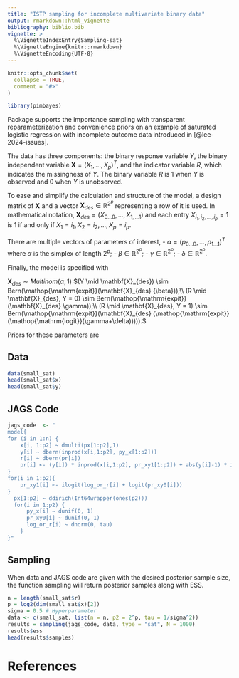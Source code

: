 ```yaml
---
title: "ISTP sampling for incomplete multivariate binary data"
output: rmarkdown::html_vignette
bibliography: biblio.bib  
vignette: >
  %\VignetteIndexEntry{Sampling-sat}
  %\VignetteEngine{knitr::rmarkdown}
  %\VignetteEncoding{UTF-8}
---
```

\newcommand{\xdes}{\mathbf{X}_{des}}
\DeclareMathOperator{\logit}{logit}
\DeclareMathOperator{\expit}{expit}

```r
knitr::opts_chunk$set(
  collapse = TRUE,
  comment = "#>"
)
```

```r
library(pimbayes)
```

Package \texttt{istp} supports the importance sampling with transparent reparameterization and convenience priors on an example of saturated logistic regression with incomplete outcome data introduced in [@lee-2024-issues].

The data has three components: the binary response variable $Y$, the binary independent variable $\mathbf{X}  = (X_1, \dots, X_p)^T$, and the indicator variable $R$, which indicates the missingness of $Y$. The binary variable $R$ is 1 when $Y$ is observed and $0$ when $Y$ is unobserved.

To ease and simplify the calculation and structure of the model, a design matrix of $\mathbf{X}$ and a vector $\xdes \in \mathbb{R}^{2^p}$ representing a row of it is used.
In mathematical notation, $\xdes  = (X_{0\dots0},\dots,X_{1,\dots1})$ and each entry $X_{i_{1},i_{2},\dots ,i_{p}} = 1$ is 1 if and only if $X_{1} = i_1, X_2 = i_{2}, \dots, X_p = i_p$.


\newcommand{\bbR}{\mathbb{R}}

There are multiple vectors of parameters of interest,
- $\alpha  = (p_{0\dots0}, \dots,p_{1\dots1})^T$ where  $\alpha$ is the simplex of length $2^p$;
- $\beta  \in \mathbb{R}^{2^p};$
- $\gamma \in \mathbb{R}^{2^p};$
- $\delta \in \mathbb{R}^{2^p}.$

Finally, the model is specified with

$\mathbf{X}_{des}  \sim Multinom(\alpha,1)$
$(Y \mid \mathbf{X}_{des})  \sim Bern(\expit(\mathbf{X}_{des} {\beta}));\\
(R \mid \mathbf{X}_{des}, Y = 0)
 \sim Bern(\expit(\mathbf{X}_{des} \gamma));\\
(R \mid \mathbf{X}_{des}, Y = 1)
 \sim Bern(\expit(\mathbf{X}_{des} (\expit(\logit(\gamma+\delta))))).$
 
Priors for these parameters are
\begin{equation}
\begin{aligned}
        \alpha & \sim Dir(\mathbf{1}_{2^p}), &  \\
        \beta_{i} & \sim Unif(0,1) & (i = 0, \dots ,2^p-1), \\
        \gamma_{i} & \sim Unif(0,1) & (i = 0, \dots ,2^p-1), \\
    \delta_{i} & \sim Normal(0, \sigma^2) &  (i = 0, \dots ,2^p-1). 
\end{aligned}
\end{equation}


## Data


```r
data(small_sat)
head(small_sat$x)
head(small_sat$y)
```

## JAGS Code

```r
jags_code  <- "
model{
for (i in 1:n) {
    x[i, 1:p2] ~ dmulti(px[1:p2],1)
    y[i] ~ dbern(inprod(x[i,1:p2], py_x[1:p2]))
    r[i] ~ dbern(pr[i])
    pr[i] <- (y[i]) * inprod(x[i,1:p2], pr_xy1[1:p2]) + abs(y[i]-1) * inprod(x[i,1:p2], pr_xy0[1:p2])
}
for(i in 1:p2){
    pr_xy1[i] <- ilogit(log_or_r[i] + logit(pr_xy0[i]))
}
  px[1:p2] ~ ddirich(Int64wrapper(ones(p2)))
  for(i in 1:p2) {
      py_x[i] ~ dunif(0, 1)
      pr_xy0[i] ~ dunif(0, 1)
      log_or_r[i] ~ dnorm(0, tau)
    }
}"
```


## Sampling

When data and JAGS code are given with the desired posterior sample size, the function sampling will return posterior samples along with ESS.

```r
n = length(small_sat$r)
p = log2(dim(small_sat$x)[2])
sigma = 0.5 # Hyperparameter
data <- c(small_sat, list(n = n, p2 = 2^p, tau = 1/sigma^2))
results = sampling(jags_code, data, type = "sat", N = 1000)
results$ess
head(results$samples)
```



# References


